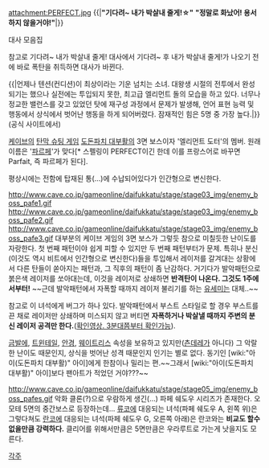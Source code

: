 attachment:PERFECT.jpg
{{|'''"기다려~ 내가 박살내 줄게!☆"'''
'''"정말로 화났어! 용서하지 않을거야!"'''|}}

{{{#!HTML
<iframe width="560" height="315" src="//www.youtube.com/embed/mGLUAFDVEwM&list=PL_YRL8X5TPBGh6R2jgktdrZ3yFQEcHQMG" frameborder="0" allowfullscreen></iframe>
}}}
대사 모음집

참고로 기다려~ 내가 박살내 줄게! 대사에서 기다려~ 후 내가 박살내 줄게!가 나오기 전에 바로 폭탄을 취득하면 대사가 바뀐다. 

{{|언제나 텐션(컨디션)이 최상이라는 기운 넘치는 소녀. 대왕생 시절의 전투에서 완성되기는 했으나 실전에는 투입되지 못한, 최고급 엘리먼트 돌의 모습을 하고 있다.
너무나 정교한 밸런스를 갖고 있었던 탓에 재구성 과정에서 문제가 발생해, 언어 표현 능력 및 행동에서 상식에서 벗어난 행동을 하게 되어버렸다.
잠재적인 힘은 5명 중 가장 높다.|}}
(공식 사이트에서)

[[케이브]]의 [[탄막 슈팅 게임]] [[도돈파치 대부활]]의 3면 보스이자 '엘리먼트 도터'의 멤버. 원래 이름은 '[[파르페]]'가 맞다[* 스펠링이 PERFECT이긴 한데 이를 프랑스어로 바꾸면 Parfait, 즉 파르페가 된다].

평상시에는 전함에 탑재된 통(...)에 수납되어있다가 인간형으로 변신한다.

http://www.cave.co.jp/gameonline/daifukkatu/stage/stage03_img/enemy_boss_pafe1.gif
http://www.cave.co.jp/gameonline/daifukkatu/stage/stage03_img/enemy_boss_pafe2.gif
http://www.cave.co.jp/gameonline/daifukkatu/stage/stage03_img/enemy_boss_pafe3.gif
대부분의 케이브 게임의 3면 보스가 그렇듯 참으로 미칠듯한 난이도를 자랑한다. 첫 번째 패턴이야 쉽게 피할 수 있지만 두 번째 패턴부터가 문제. 특히나 분신(이것도 역시 비트에서 인간형으로 변신한다)들을 투입해서 레이저를 갈겨대는 상황에서 다른 탄들이 쏟아지는 패턴과, 그 직후의 패턴이 좀 난감하다. 거기다가 발악패턴으로 붉은색 레이저를 쏘아대는데, 이것을 레이저로 상쇄하면 '''반격탄이 나온다. 그것도 1주에서부터!''' ~~근데 발악패턴에서 자폭할 때까지 레이저 불리기를 하는 [[유세미]]는 대체..~~

참고로 이 녀석에게 버그가 하나 있다. 발악패턴에서 부스트 스타일로 할 경우 부스트를 끈 채로 레이저만 상쇄하며 미스되지 않고 버티면 '''자폭하거나 박살낼 때까지 주변의 분신 레이저 공격만 한다.'''([http://www.nicozon.net/watch/sm13015944 확인영상. 3분대쯤부터 확인가능]).

[[금발]]에, [[트윈테일]], [[안경]], [[웨이트리스]] 속성을 보유하고 있지만([[츤데레]]가 아니다) 그 악랄한 난이도 때문인지, 상식을 벗어난 성격 때문인지 인기는 별로 없다. 동기인 [wiki:"아이(도돈파치 대부활)" 아이]에게 한참이나 밀리는 편.~~그래서 [wiki:"아이(도돈파치 대부활)" 아이]보다 팬아트가 적었던 거야???~~

http://www.cave.co.jp/gameonline/daifukkatu/stage/stage05_img/enemy_boss_pafes.gif
악화 클론(?)으로 우람하게 생긴(...) 파페 쉐도우 시리즈가 존재한다. 오모테 5면의 중간보스로 등장하는데... [[류코]]에 대응되는 녀석(파페 쉐도우 A, 왼쪽 위)은 그렇다쳐도 [[란코]]에 대응되는 녀석(파페 쉐도우 G, 오른쪽 아래)은 란코와는 '''비교도 할수 없을만큼 강력하다.''' 클리어를 위해서만큼은 5면만큼은 우라루트로 가는게 낫을지도 모른다.

[[각주]]

